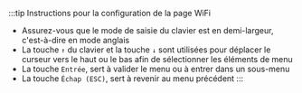 :::tip Instructions pour la configuration de la page WiFi
* Assurez-vous que le mode de saisie du clavier est en demi-largeur, c'est-à-dire en mode anglais
* La touche `↑` du clavier et la touche `↓` sont utilisées pour déplacer le curseur vers le haut ou le bas afin de sélectionner les éléments de menu
* La touche `Entrée`, sert à valider le menu ou à entrer dans un sous-menu
* La touche `Échap (ESC)`, sert à revenir au menu précédent
:::
